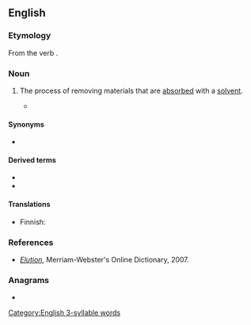 {{also|élution}}
==English==

===Etymology===
From the verb {{m|en|elute}}.

===Noun===
{{en-noun|~}}

# {{lb|en|analytical chemistry}} The process of removing materials that are [[absorbed]] with a [[solvent]].
#* {{quote-journal|journal=The Journal of the Society of Chemical Industry|volume=1|page=324|date=29 May 1884|passage=The quicker the alkali salts are removed during '''elution''', the less chance will there be of forming insoluble lime salts, consequently the melassate which offers the greatest surface to the action of the alcohol will be best and quickest washed.}}

====Synonyms====
* {{l|en|desorption}}

====Derived terms====
* {{l|en|coelution}}
* {{l|en|electroelution}}

====Translations====
{{trans-top|process of separating solvent and dissolved material}}
* Finnish: {{t|fi|eluutio}}
{{trans-mid}}
{{trans-bottom}}

===References===
* ''[http://www.m-w.com/cgi-bin/dictionary?book=Dictionary&va=elution Elution]'', Merriam-Webster's Online Dictionary, 2007.

===Anagrams===
* {{anagrams|en|a=eilnotu|line out|line-out|lineout|outline}}

[[Category:English 3-syllable words]]